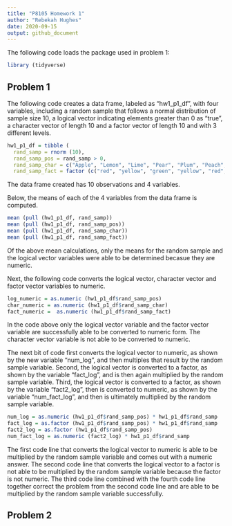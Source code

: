 ```yaml
---
title: "P8105 Homework 1"
author: "Rebekah Hughes"
date: 2020-09-15
output: github_document
---
```


The following code loads the package used in problem 1:

```r
library (tidyverse)
```


## Problem 1

The following code creates a data frame, labeled as "hw1_p1_df", with four variables, including a random sample that follows a normal distribution of sample size 10, a logical vector indicating elements greater than 0 as "true", a character vector of length 10 and a factor vector of length 10 and with 3 different levels.

```r
hw1_p1_df = tibble (
  rand_samp = rnorm (10),
  rand_samp_pos = rand_samp > 0,
  rand_samp_char = c("Apple", "Lemon", "Lime", "Pear", "Plum", "Peach", "Berry", "Cherry", "Mango", "Melon"),
  rand_samp_fact = factor (c("red", "yellow", "green", "yellow", "red", "red", "red", "red", "yellow", "green")))
```

The data frame created has 10 observations and 4 variables.

Below, the means of each of the 4 variables from the data frame is computed.

```r
mean (pull (hw1_p1_df, rand_samp))
mean (pull (hw1_p1_df, rand_samp_pos))
mean (pull (hw1_p1_df, rand_samp_char))
mean (pull (hw1_p1_df, rand_samp_fact))
```

Of the above mean calculations, only the means for the random sample and the logical vector variables were able to be determined becasue they are numeric.

Next, the following code converts the logical vector, character vector and factor vector variables to numeric.

```r
log_numeric = as.numeric (hw1_p1_df$rand_samp_pos)
char_numeric = as.numeric (hw1_p1_df$rand_samp_char)
fact_numeric =  as.numeric (hw1_p1_df$rand_samp_fact)
```

In the code above only the logical vector variable and the factor vector variable are successfully able to be converted to numeric form. The character vector variable is not able to be converted to numeric.

The next bit of code first converts the logical vector to numeric, as shown by the new variable "num_log", and then multiples that result by the random sample variable. Second, the logical vector is converted to a factor, as shown by the variable "fact_log", and is then again multiplied by the random sample variable. Third, the logical vector is converted to a factor, as shown by the variable "fact2_log", then is converted to numeric, as shown by the variable "num_fact_log", and then is ultimately multiplied by the random sample variable.

```r
num_log = as.numeric (hw1_p1_df$rand_samp_pos) * hw1_p1_df$rand_samp
fact_log = as.factor (hw1_p1_df$rand_samp_pos) * hw1_p1_df$rand_samp
fact2_log = as.factor (hw1_p1_df$rand_samp_pos)
num_fact_log = as.numeric (fact2_log) * hw1_p1_df$rand_samp
```

The first code line that converts the logical vector to numeric is able to be multiplied by the random sample variable and comes out with a numeric answer. The second code line that converts the logical vector to a factor is not able to be multiplied by the random sample variable because the factor is not numeric. The third code line combined with the fourth code line together correct the problem from the second code line and are able to be multiplied by the random sample variable successfully.

## Problem 2
